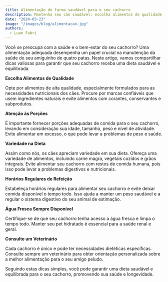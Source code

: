 ---
title: Alimentação de forma saudável para o seu cachorro
description: Mantenha seu cão saudável: escolha alimentos de qualidade, atenção às porções, variedade na dieta, horários regulares, água fresca e consulte um veterinário.
date: "2024-03-23"
image: "/images/blog/alimentacao.jpg"
authors:
  - Luan Fabri
---

Você se preocupa com a saúde e o bem-estar do seu cachorro? Uma alimentação adequada desempenha um papel crucial na manutenção da saúde do seu amiguinho de quatro patas. Neste artigo, vamos compartilhar dicas valiosas para garantir que seu cachorro receba uma dieta saudável e equilibrada.

**Escolha Alimentos de Qualidade**

Opte por alimentos de alta qualidade, especialmente formulados para as necessidades nutricionais dos cães. Procure por marcas confiáveis que usem ingredientes naturais e evite alimentos com corantes, conservantes e subprodutos.

**Atenção às Porções**

É importante fornecer porções adequadas de comida para o seu cachorro, levando em consideração sua idade, tamanho, peso e nível de atividade. Evite alimentar em excesso, o que pode levar a problemas de peso e saúde.

**Variedade na Dieta**

Assim como nós, os cães apreciam variedade em sua dieta. Ofereça uma variedade de alimentos, incluindo carne magra, vegetais cozidos e grãos integrais. Evite alimentar seu cachorro com restos de comida humana, pois isso pode levar a problemas digestivos e nutricionais.

**Horários Regulares de Refeição**

Estabeleça horários regulares para alimentar seu cachorro e evite deixar comida disponível o tempo todo. Isso ajuda a manter um peso saudável e a regular o sistema digestivo do seu animal de estimação.

**Água Fresca Sempre Disponível**

Certifique-se de que seu cachorro tenha acesso a água fresca e limpa o tempo todo. Manter seu pet hidratado é essencial para a saúde renal e geral.

**Consulte um Veterinário**

Cada cachorro é único e pode ter necessidades dietéticas específicas. Consulte sempre um veterinário para obter orientação personalizada sobre a melhor alimentação para o seu amigo peludo.

Seguindo estas dicas simples, você pode garantir uma dieta saudável e equilibrada para o seu cachorro, promovendo sua saúde e longevidade.
